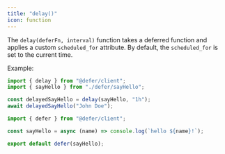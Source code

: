 ```yaml
---
title: "delay()"
icon: function
---
```


The `delay(deferFn, interval)` function takes a deferred function and applies a custom
`scheduled_for` attribute. By default, the `scheduled_for` is set to
the current time.

Example:

<CodeGroup>

```js index.js
import { delay } from "@defer/client";
import { sayHello } from "./defer/sayHello";

const delayedSayHello = delay(sayHello, "1h");
await delayedSayHello("John Doe");
```

```js defer/sayHello.js
import { defer } from "@defer/client";

const sayHello = async (name) => console.log(`hello ${name}!`);

export default defer(sayHello);
```

</CodeGroup>
